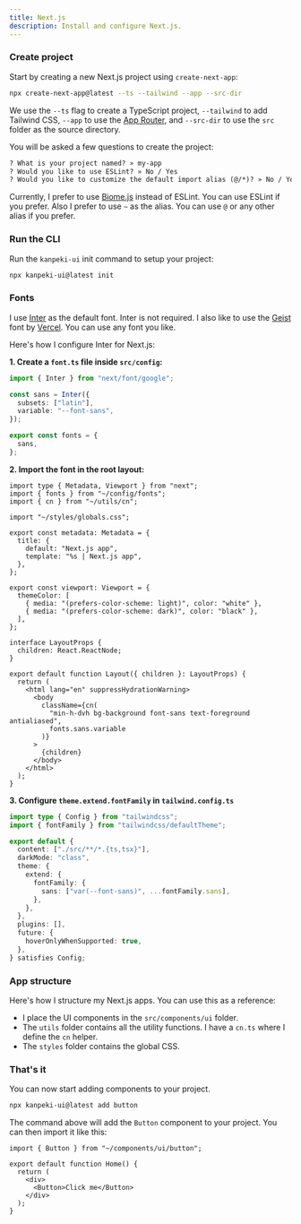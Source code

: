 ---
title: Next.js
description: Install and configure Next.js.
---

<Steps>

### Create project

Start by creating a new Next.js project using `create-next-app`:

```bash
npx create-next-app@latest --ts --tailwind --app --src-dir
```

We use the `--ts` flag to create a TypeScript project, `--tailwind` to add Tailwind CSS,
`--app` to use the [App Router](https://nextjs.org/docs/app), and `--src-dir` to use the `src` folder as the source directory.

You will be asked a few questions to create the project:

```txt
? What is your project named? » my-app
? Would you like to use ESLint? » No / Yes
? Would you like to customize the default import alias (@/*)? » No / Yes
```

Currently, I prefer to use [Biome.js](https://biomejs.dev) instead of ESLint. You can use ESLint if you prefer.
Also I prefer to use `~` as the alias. You can use `@` or any other alias if you prefer.

### Run the CLI

Run the `kanpeki-ui` init command to setup your project:

```bash
npx kanpeki-ui@latest init
```

### Fonts

I use [Inter](https://rsms.me/inter) as the default font. Inter is not required.
I also like to use the [Geist](https://vercel.com/font) font by [Vercel](https://vercel.com).
You can use any font you like.

Here's how I configure Inter for Next.js:

**1. Create a `font.ts` file inside `src/config`:**

```ts title=font.ts
import { Inter } from "next/font/google";

const sans = Inter({
  subsets: ["latin"],
  variable: "--font-sans",
});

export const fonts = {
  sans,
};
```

**2. Import the font in the root layout:**

```tsx title=app/layout.tsx {2,31}
import type { Metadata, Viewport } from "next";
import { fonts } from "~/config/fonts";
import { cn } from "~/utils/cn";

import "~/styles/globals.css";

export const metadata: Metadata = {
  title: {
    default: "Next.js app",
    template: "%s | Next.js app",
  },
};

export const viewport: Viewport = {
  themeColor: [
    { media: "(prefers-color-scheme: light)", color: "white" },
    { media: "(prefers-color-scheme: dark)", color: "black" },
  ],
};

interface LayoutProps {
  children: React.ReactNode;
}

export default function Layout({ children }: LayoutProps) {
  return (
    <html lang="en" suppressHydrationWarning>
      <body
        className={cn(
          "min-h-dvh bg-background font-sans text-foreground antialiased",
          fonts.sans.variable
        )}
      >
        {children}
      </body>
    </html>
  );
}
```

**3. Configure `theme.extend.fontFamily` in `tailwind.config.ts`**

```ts title=tailwind.config.js {2,9-11}
import type { Config } from "tailwindcss";
import { fontFamily } from "tailwindcss/defaultTheme";

export default {
  content: ["./src/**/*.{ts,tsx}"],
  darkMode: "class",
  theme: {
    extend: {
      fontFamily: {
        sans: ["var(--font-sans)", ...fontFamily.sans],
      },
    },
  },
  plugins: [],
  future: {
    hoverOnlyWhenSupported: true,
  },
} satisfies Config;
```

### App structure

Here's how I structure my Next.js apps. You can use this as a reference:

<Files className="mt-6">
  <Folder name="src">
    <Folder name="app">
      <File name="layout.tsx" />
      <File name="page.tsx" />
    </Folder>
    <Folder name="components">
      <File name="button.tsx" />
      <File name="tabs.tsx" />
      <File name="dialog.tsx" />
    </Folder>
    <Folder name="config">
      <File name="fonts.ts" />
      <File name="site.ts" />
    </Folder>
    <Folder name="hooks">
      <File name="use-copy-to-clipboard.ts" />
      <File name="use-animation.ts" />
    </Folder>
    <Folder name="styles">
      <File name="globals.css" />
    </Folder>
    <Folder name="utils">
      <File name="chain.ts" />
      <File name="cn.ts" />
      <File name="merge-ids.ts" />
      <File name="merge-props.ts" />
      <File name="merge-refs.ts" />
    </Folder>
  </Folder>
  <File name="next.config.js" />
  <File name="package.json" />
  <File name="postcss.config.cjs" />
  <File name="tailwind.config.ts" />
  <File name="tsconfig.json" />
</Files>

- I place the UI components in the `src/components/ui` folder.
- The `utils` folder contains all the utility functions. I have a `cn.ts` where I define the `cn` helper.
- The `styles` folder contains the global CSS.

### That's it

You can now start adding components to your project.

```bash
npx kanpeki-ui@latest add button
```

The command above will add the `Button` component to your project. You can then import it like this:

```tsx {1,6}
import { Button } from "~/components/ui/button";

export default function Home() {
  return (
    <div>
      <Button>Click me</Button>
    </div>
  );
}
```

</Steps>
